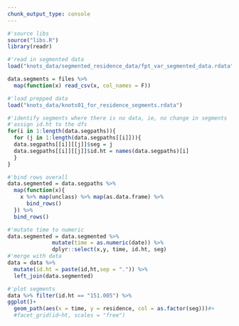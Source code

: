 ```yaml
---
chunk_output_type: console
---
```

```r
#'source libs
source("libs.R")
library(readr)
```

```r
#'read in segmented data
load("knots_data/segmented_residence_data/fpt_var_segmented_data.rdata")

data.segments = files %>%
  map(function(x) read_csv(x, col_names = F))

#'load prepped data
load("knots_data/knots01_for_residence_segments.rdata")
```

```r
#'identify segments where there is no data, ie, no change in segments
#'assign id.ht to the dfs
for(i in 1:length(data.segpaths)){
  for (j in 1:length(data.segpaths[[i]])){
  data.segpaths[[i]][[j]]$seg = j
  data.segpaths[[i]][[j]]$id.ht = names(data.segpaths)[i]
  }
}

#'bind rows overall
data.segmented = data.segpaths %>% 
  map(function(x){
    x %>% map(unclass) %>% map(as.data.frame) %>% 
      bind_rows()
  }) %>% 
  bind_rows()
```

```r
#'mutate time to numeric
data.segmented = data.segmented %>% 
              mutate(time = as.numeric(date)) %>% 
              dplyr::select(x,y, time, id.ht, seg)
#'merge with data
data = data %>% 
  mutate(id.ht = paste(id,ht,sep = ".")) %>% 
  left_join(data.segmented)
```


```r
#'plot segments
data %>% filter(id.ht == "151.005") %>% 
ggplot()+
  geom_path(aes(x = time, y = residence, col = as.factor(seg)))#+
  #facet_grid(id~ht, scales = "free")
```

